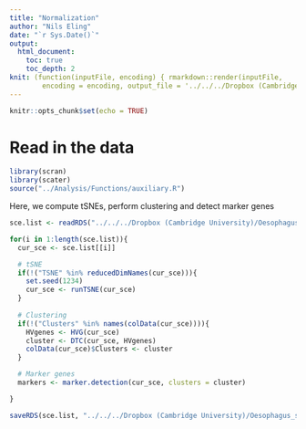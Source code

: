 ```yaml
---
title: "Normalization"
author: "Nils Eling"
date: "`r Sys.Date()`"
output: 
  html_document:
    toc: true
    toc_depth: 2
knit: (function(inputFile, encoding) { rmarkdown::render(inputFile, 
        encoding = encoding, output_file = '../../../Dropbox (Cambridge University)/Oesophagus_single_cell/Results/Reports/Normalization.html') })
---
```


```r
knitr::opts_chunk$set(echo = TRUE)
```

# Read in the data

```r
library(scran)
library(scater)
source("../Analysis/Functions/auxiliary.R")
```

Here, we compute tSNEs, perform clustering and detect marker genes

```r
sce.list <- readRDS("../../../Dropbox (Cambridge University)/Oesophagus_single_cell/All_sce.rds")

for(i in 1:length(sce.list)){
  cur_sce <- sce.list[[i]]

  # tSNE
  if(!("TSNE" %in% reducedDimNames(cur_sce))){
    set.seed(1234)
    cur_sce <- runTSNE(cur_sce)
  }
  
  # Clustering
  if(!("Clusters" %in% names(colData(cur_sce)))){
    HVgenes <- HVG(cur_sce)
    cluster <- DTC(cur_sce, HVgenes)
    colData(cur_sce)$Clusters <- cluster
  }

  # Marker genes
  markers <- marker.detection(cur_sce, clusters = cluster)

}

saveRDS(sce.list, "../../../Dropbox (Cambridge University)/Oesophagus_single_cell/All_sce.rds")
```

